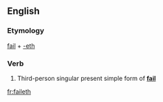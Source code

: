 ==English==

===Etymology===
[[fail]] + [[-eth]]

===Verb===
{{infl|en|verb form}}

# {{archaic}} Third-person singular present simple form of '''[[fail]]'''

[[fr:faileth]]